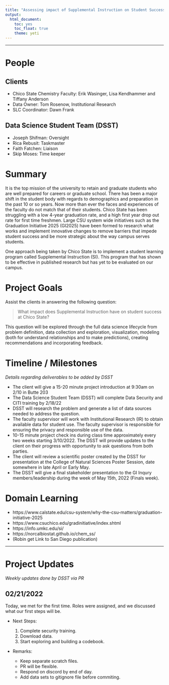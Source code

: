 ```yaml
---
title: "Assessing impact of Supplemental Instruction on Student Success at Chico State"
output: 
  html_document: 
    toc: yes
    toc_float: true
    theme: yeti
---
```


----

# People

## Clients

* Chico State Chemistry Faculty: Erik Wasinger, Lisa Kendhammer and Tiffany Anderson
* Data Owner: Tom Rosenow, Institutional Research
* SLC Coordinator: Dawn Frank

## Data Science Student Team (DSST)

* Joseph Shifman: Oversight
* Rica Rebusit: Taskmaster 
* Faith Fatchen: Liaison
* Skip Moses: Time keeper

# Summary

It is the top mission of the university to retain and graduate students who are well prepared for careers or graduate school. There has been a major shift in the student body with regards to demographics and preparation in the past 10 or so years. Now more than ever the faces and experiences of the faculty do not match that of their students. Chico State has been struggling with a low 4-year graduation rate, and a high first year drop out rate for first time freshmen. Large CSU system wide initiatives such as the Graduation Initiative 2025 (GI2025) have been formed to research what works and implement innovative changes to remove barriers that impede student success and be more strategic about the way campus serves students.

One approach being taken by Chico State is to implement a student learning program called Supplemental Instruction (SI). This program that has shown to be effective in published research but has yet to be evaluated on our campus.

# Project Goals

Assist the clients in answering the following question:

> What impact does Supplemental Instruction have on student success at Chico State?

This question will be explored through the full data science lifecycle from problem definition, data collection and exploration, visualization, modeling (both for understand relationships and to make predictions), creating recommendations and incorporating feedback.

# Timeline / Milestones
_Details regarding deliverables to be added by DSST_

* The client will give a 15-20 minute project introduction at 9:30am on 2/10 in Butte 203
* The Data Science Student Team (DSST) will complete Data Security and CITI training by 2/18/22
* DSST will research the problem and generate a list of data sources needed to address the question.
* The faculty supervisor will work with Institutional Research (IR) to obtain available data for student use. The faculty supervisor is responsible for ensuring the privacy and responsible use of the data.
* 10-15 minute project check ins during class time approximately every two weeks starting 3/10/2022. The DSST will provide updates to the client on their progress with opportunity to ask questions from both parties.
* The client will review a scientific poster created by the DSST for presentation at the College of Natural Sciences Poster Session, date somewhere in late April or Early May.  
* The DSST will give a final stakeholder presentation to the GI Inqury members/leadership during the week of May 15th, 2022 (Finals week). 


# Domain Learning

* https://www.calstate.edu/csu-system/why-the-csu-matters/graduation-initiative-2025
* https://www.csuchico.edu/gradinitiative/index.shtml
* https://info.umkc.edu/si/
* https://norcalbiostat.github.io/chem_ss/
* (Robin get Link to San Diego publication)


----

# Project Updates
_Weekly updates done by DSST via PR_

## 02/21/2022

Today, we met for the first time. Roles were assigned, and we discussed what our first steps will be.

* Next Steps:

  1. Complete security training.
  2. Download data.
  3. Start exploring and building a codebook.

* Remarks: 

  - Keep separate scratch files.
  - PR will be flexible.
  - Respond on discord by end of day.
  - Add data sets to gitignore file before commiting. 
